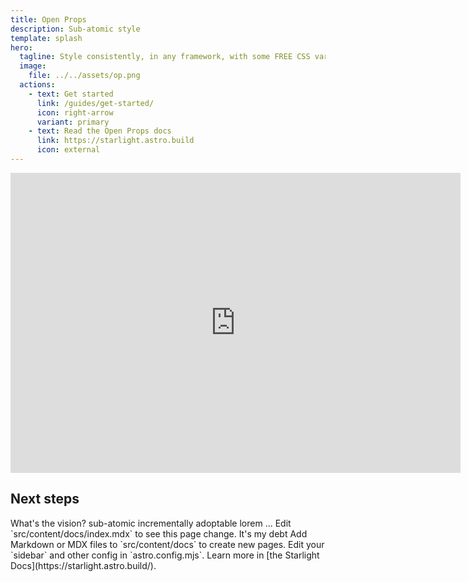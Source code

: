 ```yaml
---
title: Open Props
description: Sub-atomic style
template: splash
hero:
  tagline: Style consistently, in any framework, with some FREE CSS variables.
  image:
    file: ../../assets/op.png
  actions:
    - text: Get started
      link: /guides/get-started/
      icon: right-arrow
      variant: primary
    - text: Read the Open Props docs
      link: https://starlight.astro.build
      icon: external
---
```



<iframe
	width="720"
	height="480"
	style="aspect-ratio:16/9"
	src="https://www.youtube.com/embed/9VXR_qRgROE?si=Gv-Hk3bLLLQGDX3m"
	title="YouTube video player"
	frameborder="0"
	allow="accelerometer; autoplay; clipboard-write; encrypted-media; gyroscope; picture-in-picture; web-share"
	allowfullscreen
></iframe>

## Next steps

<CardGrid stagger>
	<Card title="Principles" icon="pencil">
		What's the vision?
		sub-atomic
		incrementally adoptable
	</Card>
	<Card title="Good Practices" icon="pencil">
		lorem ...
	</Card>
	<Card title="Why?" icon="pencil">
		Edit `src/content/docs/index.mdx` to see this page change.
	</Card>
	<Card title="Less tech debt" icon="pencil">
		It's my debt
	</Card>
	<Card title="Continuity" icon="add-document">
		Add Markdown or MDX files to `src/content/docs` to create new pages.
	</Card>
	<Card title="Configure your site" icon="setting">
		Edit your `sidebar` and other config in `astro.config.mjs`.
	</Card>
	<Card title="Read the docs" icon="open-book">
		Learn more in [the Starlight Docs](https://starlight.astro.build/).
	</Card>
</CardGrid>
